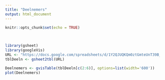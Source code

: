 ```yaml
---
title: "Deelnemers"
output: html_document
---
```


```r
knitr::opts_chunk$set(echo = TRUE)
```
<br>

```r
library(gsheet)
library(googleVis)
URL <- "https://docs.google.com/spreadsheets/d/1Y2QJUQKQm0ztGmteUnT39B_eqBH1GENkILdjHIUYmMk/edit#gid=431775337"
tblDeeln <- gsheet2tbl(URL)

Deelnemers <- gvisTable(tblDeeln[c(2:6)], options=list(width='600'))
plot(Deelnemers)
```